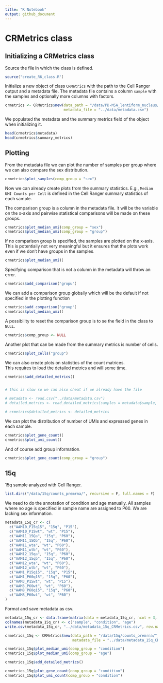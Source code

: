```yaml
---
title: "R Notebook"
output: github_document
---
```


# CRMetrics class


## Initializing a CRMetrics class

Source the file in which the class is defined. 

```r
source("create_R6_class.R")
```

Initialize a new object of class `CRMetrics` with the path to the Cell Ranger output and a metadata file. 
The metadata file contains a column `sample` with the samples and optionally more columns with factors. 

```r
crmetrics <- CRMetrics$new(data_path = "/data/PD-MSA_lentiform_nucleus/counts_premrna/", 
                           metadata_file = "../data/metadata.csv")
```

We populated the metadata and the summary metrics field of the object when initializing it. 

```r
head(crmetrics$metadata)
head(crmetrics$summary_metrics)
```


## Plotting 

From the metadata file we can plot the number of samples per group where we can also compare the sex distribution.

```r
crmetrics$plot_samples(comp_group = "sex")
```

Now we can already create plots from the summary statistics. 
E.g., `Median UMI Counts per Cell` is defined in the Cell Ranger summary statistics of each sample. 

The comparison group is a column in the metadata file. 
It will be the variable on the x-axis and pairwise statistical comparisons will be made on these groups. 

```r
crmetrics$plot_median_umi(comp_group = "sex")
crmetrics$plot_median_umi(comp_group = "group")
```

If no comparison group is specified, the samples are plotted on the x-axis.  
This is potentially not very meaningful but it ensures that the plots work even if we don't have groups in the samples. 

```r
crmetrics$plot_median_umi()
```


Specifying comparison that is not a column in the metadata will throw an error.

```r
crmetrics$add_comparison("gropu")
```

We can add a comparison group globally which will be the default if not specified in the plotting function

```r
crmetrics$add_comparison("group")
crmetrics$plot_median_umi()
```

A possibility to reset the comparison group is to se the field in the class to `NULL`. 

```r
crmetrics$comp_group <- NULL
```

Another plot that can be made from the summary metrics is number of cells.

```r
crmetrics$plot_cells("group")
```

We can also create plots on statistics of the count matrices.  
This requires to load the detailed metrics and will some time. 

```r
crmetrics$add_detailed_metrics()


# this is slow so we can also cheat if we already have the file

# metadata <- read.csv("../data/metadata.csv")
# detailed_metrics <- read_detailed_metrics(samples = metadata$sample, data_path = "/data/PD-MSA_lentiform_nucleus/counts_premrna/")

# crmetrics$detailed_metrics <- detailed_metrics
```

We can plot the distribution of number of UMIs and expressed genes in each sample. 

```r
crmetrics$plot_gene_count()
crmetrics$plot_umi_count()
```

And of course add group information. 

```r
crmetrics$plot_gene_count(comp_group = "group")
```




## 15q

15q sample analyzed with Cell Ranger. 

```r
list.dirs("/data/15q/counts_premrna/", recursive = F, full.names = F)
```


We need to do the annotation of condition and age manually. 
All samples where no age is specified in sample name are assigned to P60. 
We are lacking sex information. 

```r
metadata_15q_cr <- c(
  c("AAM10_P15q15", "15q", "P15"),
  c("AAM10_P15wt", "wt", "P15"),
  c("AAM11_15Qa", "15q", "P60"),
  c("AAM11_15Qb", "15q", "P60"),
  c("AAM11_wta", "wt", "P60"),
  c("AAM11_wtb", "wt", "P60"),
  c("AAM12_15qa", "15q", "P60"),
  c("AAM12_15qb", "15q", "P60"),
  c("AAM12_wta", "wt", "P60"),
  c("AAM12_wtb", "wt", "P60"),
  c("AAM1_P15q15", "15q", "P15"),
  c("AAM1_P60q15", "15q", "P60"),
  c("AAM3_P15wt", "wt", "P15"),
  c("AAM3_P60wt", "wt", "P60"),
  c("AAM8_P60q15", "15q", "P60"),
  c("AAM8_P60wt", "wt", "P60")
)
```

Format and save metadata as csv. 

```r
metadata_15q_cr <- data.frame(matrix(data = metadata_15q_cr, ncol = 3, byrow = TRUE))
colnames(metadata_15q_cr) <- c("sample", "condition", "age")
write.csv(metadata_15q_cr, "../data/metadata_15q_CRMetrics.csv", row.names = F)
```


```r
crmetrics_15q <- CRMetrics$new(data_path = "/data/15q/counts_premrna/", 
                               metadata_file = "../data/metadata_15q_CRMetrics.csv")
```


```r
crmetrics_15q$plot_median_umi(comp_group = "condition")
crmetrics_15q$plot_median_umi(comp_group = "age")
```

```r
crmetrics_15q$add_detailed_metrics()
```


```r
crmetrics_15q$plot_gene_count(comp_group = "condition")
crmetrics_15q$plot_umi_count(comp_group = "condition")
```


